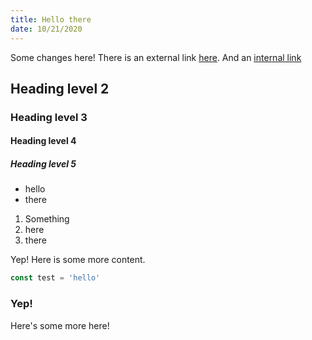 ```yaml
---
title: Hello there
date: 10/21/2020
---
```


Some changes here! There is an external link [here](https://www.google.com). And an [internal link](/articles/something)

<Test />

## Heading level 2

### Heading level 3

#### Heading level 4

##### Heading level 5

- hello
- there

1. Something
2. here
3. there

Yep! Here is some more content.

```javascript
const test = 'hello'
```

### Yep!

Here's some more here!
